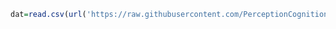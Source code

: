 ```r
dat=read.csv(url('https://raw.githubusercontent.com/PerceptionCognitionLab/data3/master/brightCompare1/data'),header=TRUE)
```



